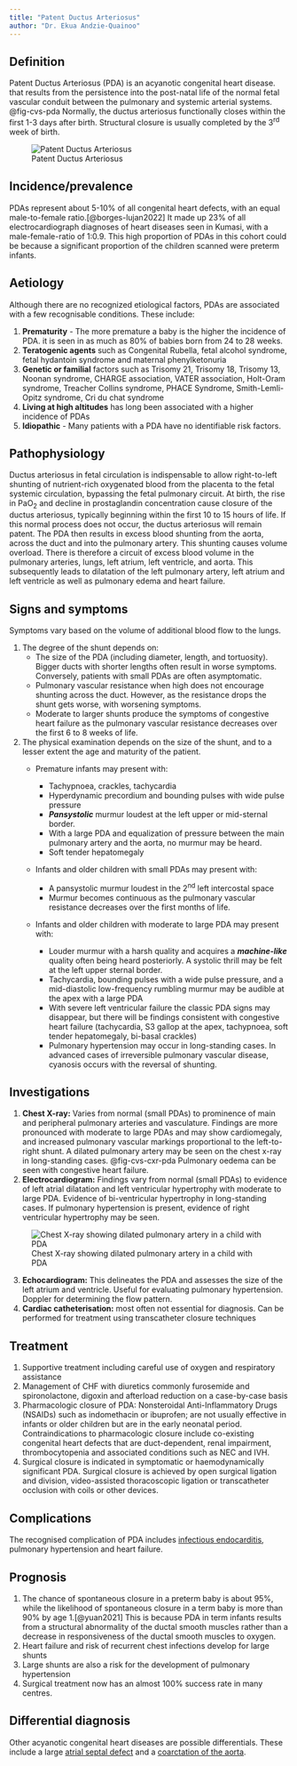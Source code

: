 ```yaml
---
title: "Patent Ductus Arteriosus"
author: "Dr. Ekua Andzie-Quainoo"
---
```


## Definition

Patent Ductus Arteriosus (PDA) is an acyanotic congenital heart disease. that results from the
persistence into the post-natal life of the normal fetal vascular conduit between the pulmonary and
systemic arterial systems. @fig-cvs-pda Normally, the ductus arteriosus functionally closes within
the first 1-3 days after birth. Structural closure is usually completed by the 3^rd^ week of birth.

![Patent Ductus Arteriosus](images/cvs-pda.jpg){#fig-cvs-pda fig-align="center"}

## Incidence/prevalence

PDAs represent about 5-10% of all congenital heart defects, with an equal male-to-female
ratio.[@borges-lujan2022] It made up 23% of all electrocardiograph diagnoses of heart diseases seen
in Kumasi, with a male-female-ratio of 1:0.9. This high proportion of PDAs in this cohort could be
because a significant proportion of the children scanned were preterm infants.

## Aetiology

Although there are no recognized etiological factors, PDAs are associated with a few recognisable
conditions. These include:

1.  **Prematurity** - The more premature a baby is the higher the incidence of PDA. it is seen in as
    much as 80% of babies born from 24 to 28 weeks.
2.  **Teratogenic agents** such as Congenital Rubella, fetal alcohol syndrome, fetal hydantoin
    syndrome and maternal phenylketonuria
3.  **Genetic or familial** factors such as Trisomy 21, Trisomy 18, Trisomy 13, Noonan syndrome,
    CHARGE association, VATER association, Holt-Oram syndrome, Treacher Collins syndrome, PHACE
    Syndrome, Smith-Lemli-Opitz syndrome, Cri du chat syndrome
4.  **Living at high altitudes** has long been associated with a higher incidence of PDAs
5.  **Idiopathic** - Many patients with a PDA have no identifiable risk factors.

## Pathophysiology

Ductus arteriosus in fetal circulation is indispensable to allow right-to-left shunting of
nutrient-rich oxygenated blood from the placenta to the fetal systemic circulation, bypassing the
fetal pulmonary circuit. At birth, the rise in PaO~2~ and decline in prostaglandin concentration
cause closure of the ductus arteriosus, typically beginning within the first 10 to 15 hours of life.
If this normal process does not occur, the ductus arteriosus will remain patent. The PDA then
results in excess blood shunting from the aorta, across the duct and into the pulmonary artery. This
shunting causes volume overload. There is therefore a circuit of excess blood volume in the
pulmonary arteries, lungs, left atrium, left ventricle, and aorta. This subsequently leads to
dilatation of the left pulmonary artery, left atrium and left ventricle as well as pulmonary edema
and heart failure.

## Signs and symptoms

Symptoms vary based on the volume of additional blood flow to the lungs.

1.  The degree of the shunt depends on:
    -   The size of the PDA (including diameter, length, and tortuosity). Bigger ducts with shorter
        lengths often result in worse symptoms. Conversely, patients with small PDAs are often
        asymptomatic.
    -   Pulmonary vascular resistance when high does not encourage shunting across the duct.
        However, as the resistance drops the shunt gets worse, with worsening symptoms.
    -   Moderate to larger shunts produce the symptoms of congestive heart failure as the pulmonary
        vascular resistance decreases over the first 6 to 8 weeks of life.
2.  The physical examination depends on the size of the shunt, and to a lesser extent the age and
    maturity of the patient.
    -   Premature infants may present with:

        -   Tachypnoea, crackles, tachycardia
        -   Hyperdynamic precordium and bounding pulses with wide pulse pressure
        -   ***Pansystolic*** murmur loudest at the left upper or mid-sternal border.
        -   With a large PDA and equalization of pressure between the main pulmonary artery and the
            aorta, no murmur may be heard.
        -   Soft tender hepatomegaly

    -   Infants and older children with small PDAs may present with:

        -   A pansystolic murmur loudest in the 2^nd^ left intercostal space
        -   Murmur becomes continuous as the pulmonary vascular resistance decreases over the first
            months of life.

    -   Infants and older children with moderate to large PDA may present with:

        -   Louder murmur with a harsh quality and acquires a ***machine-like*** quality often being
            heard posteriorly. A systolic thrill may be felt at the left upper sternal border.
        -   Tachycardia, bounding pulses with a wide pulse pressure, and a mid-diastolic
            low-frequency rumbling murmur may be audible at the apex with a large PDA
        -   With severe left ventricular failure the classic PDA signs may disappear, but there will
            be findings consistent with congestive heart failure (tachycardia, S3 gallop at the
            apex, tachypnoea, soft tender hepatomegaly, bi-basal crackles)
        -   Pulmonary hypertension may occur in long-standing cases. In advanced cases of
            irreversible pulmonary vascular disease, cyanosis occurs with the reversal of shunting.

## Investigations

1.  **Chest X-ray:** Varies from normal (small PDAs) to prominence of main and peripheral pulmonary
    arteries and vasculature. Findings are more pronounced with moderate to large PDAs and may show
    cardiomegaly, and increased pulmonary vascular markings proportional to the left-to-right shunt.
    A dilated pulmonary artery may be seen on the chest x-ray in long-standing cases.
    @fig-cvs-cxr-pda Pulmonary oedema can be seen with congestive heart failure.
2.  **Electrocardiogram:** Findings vary from normal (small PDAs) to evidence of left atrial
    dilatation and left ventricular hypertrophy with moderate to large PDA. Evidence of
    bi-ventricular hypertrophy in long-standing cases. If pulmonary hypertension is present,
    evidence of right ventricular hypertrophy may be seen.

![Chest X-ray showing dilated pulmonary artery in a child with
PDA](images/cvs-cxr-pda.jpg){#fig-cvs-cxr-pda fig-align="center"}

3.  **Echocardiogram:** This delineates the PDA and assesses the size of the left atrium and
    ventricle. Useful for evaluating pulmonary hypertension. Doppler for determining the flow
    pattern.
4.  **Cardiac catheterisation:** most often not essential for diagnosis. Can be performed for
    treatment using transcatheter closure techniques

## Treatment

1.  Supportive treatment including careful use of oxygen and respiratory assistance
2.  Management of CHF with diuretics commonly furosemide and spironolactone, digoxin and afterload
    reduction on a case-by-case basis
3.  Pharmacologic closure of PDA: Nonsteroidal Anti-Inflammatory Drugs (NSAIDs) such as indomethacin
    or ibuprofen; are not usually effective in infants or older children but are in the early
    neonatal period. Contraindications to pharmacologic closure include co-existing congenital heart
    defects that are duct-dependent, renal impairment, thrombocytopenia and associated conditions
    such as NEC and IVH.
4.  Surgical closure is indicated in symptomatic or haemodynamically significant PDA. Surgical
    closure is achieved by open surgical ligation and division, video-assisted thoracoscopic
    ligation or transcatheter occlusion with coils or other devices.

## Complications

The recognised complication of PDA includes [infectious endocarditis](cvs-inf-endo.qmd), pulmonary hypertension and
heart failure.

## Prognosis

1.  The chance of spontaneous closure in a preterm baby is about 95%, while the likelihood of
    spontaneous closure in a term baby is more than 90% by age 1.[@yuan2021] This is because PDA in
    term infants results from a structural abnormality of the ductal smooth muscles rather than a
    decrease in responsiveness of the ductal smooth muscles to oxygen.
2.  Heart failure and risk of recurrent chest infections develop for large shunts
3.  Large shunts are also a risk for the development of pulmonary hypertension
4.  Surgical treatment now has an almost 100% success rate in many centres.

## Differential diagnosis

Other acyanotic congenital heart diseases are possible differentials. These include a large [atrial
septal defect](cvs-asd.qmd) and a [coarctation of the aorta](cvs-coa.qmd).
